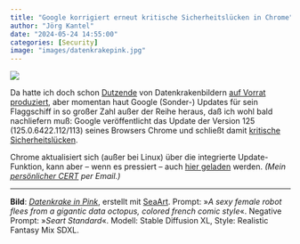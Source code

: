 ```yaml
---
title: "Google korrigiert erneut kritische Sicherheitslücken in Chrome"
author: "Jörg Kantel"
date: "2024-05-24 14:55:00"
categories: [Security]
image: "images/datenkrakepink.jpg"
---
```


[![](images/datenkrakepink-b.jpg)](https://www.flickr.com/photos/schockwellenreiter/53558400022/)

Da hatte ich doch schon [Dutzende](https://kantel.github.io/posts/2024022901_octopussy_ki/) von Datenkrakenbildern [auf Vorrat produziert](https://kantel.github.io/posts/2024030201_octopussy_revisited/), aber momentan haut Google (Sonder-) Updates für sein Flaggschiff in so großer Zahl außer der Reihe heraus, daß ich wohl bald nachliefern muß: Google veröffentlicht das Update der Version 125 (125.0.6422.112/113) seines Browsers Chrome und schließt  damit [kritische Sicherheitslücken](https://chromereleases.googleblog.com/2024/05/stable-channel-update-for-desktop_23.html).

Chrome aktualisiert sich (außer bei Linux) über die integrierte Update-Funktion, kann aber -- wenn es pressiert -- auch [hier geladen](https://www.google.com/intl/de/chrome/browser/) werden. *(Mein [persönlicher CERT](http://www.gwdg.de/~mreiman1/) per Email.)*

---

**Bild**: *[Datenkrake in Pink](https://www.flickr.com/photos/schockwellenreiter/53558400022/)*, erstellt mit [SeaArt](http://cognitiones.kantel-chaos-team.de/technikgeschichte/rechnerundnetze/seaart.html). Prompt: »*A sexy female robot flees from a gigantic data octopus, colored french comic style*«. Negative Prompt: »*Seart Standard*«. Modell: Stable Diffusion XL, Style: Realistic Fantasy Mix SDXL.